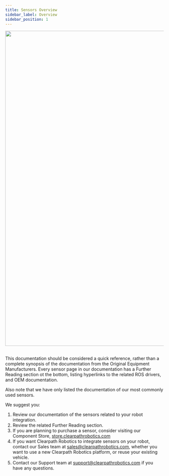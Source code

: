 ---
title: Sensors Overview
sidebar_label: Overview
sidebar_position: 1
---

<center>
  <img
    src="/img/about_images/about_3.jpg"
    width="1000"
  />
</center>

<br />

This documentation should be considered a quick reference, rather than a complete synopsis of the documentation from the Original Equipment Manufacturers.
Every sensor page in our documentation has a Further Reading section ot the bottom, listing hyperlinks to the related ROS drivers, and OEM documentation.

Also note that we have only listed the documentation of our most commonly used sensors.

We suggest you:

1.  Review our documentation of the sensors related to your robot integration.
2.  Review the related Further Reading section.
3.  If you are planning to purchase a sensor, consider visiting our Component Store, [store.clearpathrobotics.com](https://store.clearpathrobotics.com/)
4.  If you want Clearpath Robotics to integrate sensors on your robot, contact our Sales team at <sales@clearpathrobotics.com>, whether you want to use a new Clearpath Robotics platform, or reuse your existing vehicle.
5.  Contact our Support team at <support@clearpathrobotics.com> if you have any questions.
